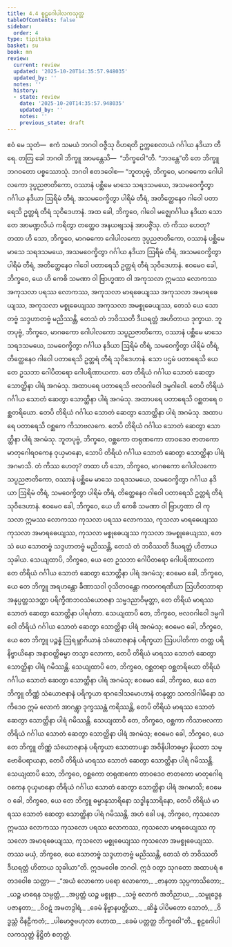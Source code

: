 ```yaml
---
title: 4.4 စူဠဂေါပါလကသုတ္တ
tableOfContents: false
sidebar:
  order: 4
type: tipitaka
basket: su
book: mn
review:
  current: review
  updated: '2025-10-20T14:35:57.948035'
  updated_by: ''
  notes: ''
  history:
  - state: review
    date: '2025-10-20T14:35:57.948035'
    updated_by: ''
    notes: ''
    previous_state: draft
---
```



<DynamicBreadcrumb />


<ReviewStatus review={frontmatter.review} showDetails={true} />

<HypothesisAnnotation frontmatter={frontmatter} />

<Division number="350" book="mn" e="ch" v="24">

<Paragraph number="1186" book="mn">
ဧဝံ မေ သုတံ—  ဧကံ သမယံ ဘဂဝါ ဝဇ္ဇီသု ဝိဟရတိ ဥက္ကစေလာယံ ဂင်္ဂါယ နဒိယာ တီရေ. တတြ ခေါ ဘဂဝါ ဘိက္ခူ အာမန္တေသိ—  “ဘိက္ခဝေါ”တိ. “ဘဒန္တေ”တိ တေ ဘိက္ခူ ဘဂဝတော ပစ္စဿောသုံ. ဘဂဝါ ဧတဒဝေါစ—
</Paragraph>

<Paragraph number="1187" book="mn">
“ဘူတပုဗ္ဗံ, ဘိက္ခဝေ, မာဂဓကော ဂေါပါလကော ဒုပ္ပညဇာတိကော, ဝဿာနံ ပစ္ဆိမေ မာသေ သရဒသမယေ, အသမဝေက္ခိတွာ ဂင်္ဂါယ နဒိယာ ဩရိမံ တီရံ, အသမဝေက္ခိတွာ ပါရိမံ တီရံ, အတိတ္ထေနေဝ ဂါဝေါ ပတာရေသိ ဥတ္တရံ တီရံ သုဝိဒေဟာနံ. အထ ခေါ, ဘိက္ခဝေ, ဂါဝေါ မဇ္ဈေဂင်္ဂါယ နဒိယာ သောတေ အာမဏ္ဍလိယံ ကရိတွာ တတ္ထေဝ အနယဗျသနံ အာပဇ္ဇိံသု. တံ ကိဿ ဟေတု? တထာ ဟိ သော, ဘိက္ခဝေ, မာဂဓကော ဂေါပါလကော ဒုပ္ပညဇာတိကော, ဝဿာနံ ပစ္ဆိမေ မာသေ သရဒသမယေ, အသမဝေက္ခိတွာ ဂင်္ဂါယ နဒိယာ ဩရိမံ တီရံ, အသမဝေက္ခိတွာ ပါရိမံ တီရံ, အတိတ္ထေနေဝ ဂါဝေါ ပတာရေသိ ဥတ္တရံ တီရံ သုဝိဒေဟာနံ. ဧဝမေဝ ခေါ, ဘိက္ခဝေ, ယေ ဟိ ကေစိ သမဏာ ဝါ ဗြာဟ္မဏာ ဝါ အကုသလာ ဣမဿ လောကဿ အကုသလာ ပရဿ လောကဿ, အကုသလာ မာရဓေယျဿ အကုသလာ အမာရဓေယျဿ, အကုသလာ မစ္စုဓေယျဿ အကုသလာ အမစ္စုဓေယျဿ, တေသံ ယေ သောတဗ္ဗံ သဒ္ဒဟာတဗ္ဗံ မညိဿန္တိ, တေသံ တံ ဘဝိဿတိ ဒီဃရတ္တံ အဟိတာယ ဒုက္ခာယ.
</Paragraph>

</Division>
<Division number="351" book="mn" e="ch" v="24">

<Paragraph number="1188" book="mn">
ဘူတပုဗ္ဗံ, ဘိက္ခဝေ, မာဂဓကော ဂေါပါလကော သပ္ပညဇာတိကော, ဝဿာနံ ပစ္ဆိမေ မာသေ သရဒသမယေ, သမဝေက္ခိတွာ ဂင်္ဂါယ နဒိယာ ဩရိမံ တီရံ, သမဝေက္ခိတွာ ပါရိမံ တီရံ, တိတ္ထေနေဝ ဂါဝေါ ပတာရေသိ ဥတ္တရံ တီရံ သုဝိဒေဟာနံ. သော ပဌမံ ပတာရေသိ ယေ တေ ဥသဘာ ဂေါပိတရော ဂေါပရိဏာယကာ. တေ တိရိယံ ဂင်္ဂါယ သောတံ ဆေတွာ သောတ္ထိနာ ပါရံ အဂမံသု. အထာပရေ ပတာရေသိ ဗလဝဂါဝေါ ဒမ္မဂါဝေါ. တေပိ တိရိယံ ဂင်္ဂါယ သောတံ ဆေတွာ သောတ္ထိနာ ပါရံ အဂမံသု. အထာပရေ ပတာရေသိ ဝစ္ဆတရေ ဝစ္ဆတရိယော. တေပိ တိရိယံ ဂင်္ဂါယ သောတံ ဆေတွာ သောတ္ထိနာ ပါရံ အဂမံသု. အထာပရေ ပတာရေသိ ဝစ္ဆကေ ကိသာဗလကေ. တေပိ တိရိယံ ဂင်္ဂါယ သောတံ ဆေတွာ သောတ္ထိနာ ပါရံ အဂမံသု. ဘူတပုဗ္ဗံ, ဘိက္ခဝေ, ဝစ္ဆကော တရုဏကော တာဝဒေဝ ဇာတကော မာတုဂေါရဝကေန ဝုယှမာနော, သောပိ တိရိယံ ဂင်္ဂါယ သောတံ ဆေတွာ သောတ္ထိနာ ပါရံ အဂမာသိ. တံ ကိဿ ဟေတု? တထာ ဟိ သော, ဘိက္ခဝေ, မာဂဓကော ဂေါပါလကော သပ္ပညဇာတိကော, ဝဿာနံ ပစ္ဆိမေ မာသေ သရဒသမယေ, သမဝေက္ခိတွာ ဂင်္ဂါယ နဒိယာ ဩရိမံ တီရံ, သမဝေက္ခိတွာ ပါရိမံ တီရံ, တိတ္ထေနေဝ ဂါဝေါ ပတာရေသိ ဥတ္တရံ တီရံ သုဝိဒေဟာနံ. ဧဝမေဝ ခေါ, ဘိက္ခဝေ, ယေ ဟိ ကေစိ သမဏာ ဝါ ဗြာဟ္မဏာ ဝါ ကုသလာ ဣမဿ လောကဿ ကုသလာ ပရဿ လောကဿ, ကုသလာ မာရဓေယျဿ ကုသလာ အမာရဓေယျဿ, ကုသလာ မစ္စုဓေယျဿ ကုသလာ အမစ္စုဓေယျဿ, တေသံ ယေ သောတဗ္ဗံ သဒ္ဒဟာတဗ္ဗံ မညိဿန္တိ, တေသံ တံ ဘဝိဿတိ ဒီဃရတ္တံ ဟိတာယ သုခါယ.
</Paragraph>

</Division>
<Division number="352" book="mn" e="ch" v="24">

<Paragraph number="1189" book="mn">
သေယျထာပိ, ဘိက္ခဝေ, ယေ တေ ဥသဘာ ဂေါပိတရော ဂေါပရိဏာယကာ တေ တိရိယံ ဂင်္ဂါယ သောတံ ဆေတွာ သောတ္ထိနာ ပါရံ အဂမံသု; ဧဝမေဝ ခေါ, ဘိက္ခဝေ, ယေ တေ ဘိက္ခူ အရဟန္တော ခီဏာသဝါ ဝုသိတဝန္တော ကတကရဏီယာ ဩဟိတဘာရာ အနုပ္ပတ္တသဒတ္ထာ ပရိက္ခီဏဘဝသံယောဇနာ သမ္မဒညာဝိမုတ္တာ, တေ တိရိယံ မာရဿ သောတံ ဆေတွာ သောတ္ထိနာ ပါရင်္ဂတာ.
</Paragraph>

<Paragraph number="1190" book="mn">
သေယျထာပိ တေ, ဘိက္ခဝေ, ဗလဝဂါဝေါ ဒမ္မဂါဝေါ တိရိယံ ဂင်္ဂါယ သောတံ ဆေတွာ သောတ္ထိနာ ပါရံ အဂမံသု; ဧဝမေဝ ခေါ, ဘိက္ခဝေ, ယေ တေ ဘိက္ခူ ပဉ္စန္နံ ဩရမ္ဘာဂိယာနံ သံယောဇနာနံ ပရိက္ခယာ ဩပပါတိကာ တတ္ထ ပရိနိဗ္ဗာယိနော အနာဝတ္တိဓမ္မာ တသ္မာ လောကာ, တေပိ တိရိယံ မာရဿ သောတံ ဆေတွာ သောတ္ထိနာ ပါရံ ဂမိဿန္တိ.
</Paragraph>

<Paragraph number="1191" book="mn">
သေယျထာပိ တေ, ဘိက္ခဝေ, ဝစ္ဆတရာ ဝစ္ဆတရိယော တိရိယံ ဂင်္ဂါယ သောတံ ဆေတွာ သောတ္ထိနာ ပါရံ အဂမံသု; ဧဝမေဝ ခေါ, ဘိက္ခဝေ, ယေ တေ ဘိက္ခူ တိဏ္ဏံ သံယောဇနာနံ ပရိက္ခယာ ရာဂဒေါသမောဟာနံ တနုတ္တာ သကဒါဂါမိနော သကိဒေဝ ဣမံ လောကံ အာဂန္တွာ ဒုက္ခဿန္တံ ကရိဿန္တိ, တေပိ တိရိယံ မာရဿ သောတံ ဆေတွာ သောတ္ထိနာ ပါရံ ဂမိဿန္တိ.
</Paragraph>

<Paragraph number="1192" book="mn">
သေယျထာပိ တေ, ဘိက္ခဝေ, ဝစ္ဆကာ ကိသာဗလကာ တိရိယံ ဂင်္ဂါယ သောတံ ဆေတွာ သောတ္ထိနာ ပါရံ အဂမံသု; ဧဝမေဝ ခေါ, ဘိက္ခဝေ, ယေ တေ ဘိက္ခူ တိဏ္ဏံ သံယောဇနာနံ ပရိက္ခယာ သောတာပန္နာ အဝိနိပါတဓမ္မာ နိယတာ သမ္ဗောဓိပရာယနာ, တေပိ တိရိယံ မာရဿ သောတံ ဆေတွာ သောတ္ထိနာ ပါရံ ဂမိဿန္တိ.
</Paragraph>

<Paragraph number="1193" book="mn">
သေယျထာပိ သော, ဘိက္ခဝေ, ဝစ္ဆကော တရုဏကော တာဝဒေဝ ဇာတကော မာတုဂေါရဝကေန ဝုယှမာနော တိရိယံ ဂင်္ဂါယ သောတံ ဆေတွာ သောတ္ထိနာ ပါရံ အဂမာသိ; ဧဝမေဝ ခေါ, ဘိက္ခဝေ, ယေ တေ ဘိက္ခူ ဓမ္မာနုသာရိနော သဒ္ဓါနုသာရိနော, တေပိ တိရိယံ မာရဿ သောတံ ဆေတွာ သောတ္ထိနာ ပါရံ ဂမိဿန္တိ.
</Paragraph>

<Paragraph number="1194" book="mn">
အဟံ ခေါ ပန, ဘိက္ခဝေ, ကုသလော ဣမဿ လောကဿ ကုသလော ပရဿ လောကဿ, ကုသလော မာရဓေယျဿ ကုသလော အမာရဓေယျဿ, ကုသလော မစ္စုဓေယျဿ ကုသလော အမစ္စုဓေယျဿ. တဿ မယှံ, ဘိက္ခဝေ, ယေ သောတဗ္ဗံ သဒ္ဒဟာတဗ္ဗံ မညိဿန္တိ, တေသံ တံ ဘဝိဿတိ ဒီဃရတ္တံ ဟိတာယ သုခါယာ”တိ.
</Paragraph>

<Paragraph number="1195" book="mn">
ဣဒမဝေါစ ဘဂဝါ. ဣဒံ ဝတွာ သုဂတော အထာပရံ ဧတဒဝေါစ သတ္ထာ—
</Paragraph>

<Paragraph number="1196" type="verses" book="mn">
_“အယံ လောကော ပရော လောကော,_  
_ဇာနတာ သုပ္ပကာသိတော;_  
_ယဉ္စ မာရေန သမ္ပတ္တံ,_  
_အပ္ပတ္တံ ယဉ္စ မစ္စုနာ._  

</Paragraph>

<Paragraph number="1197" type="verses" book="mn">
_သဗ္ဗံ လောကံ အဘိညာယ,_  
_သမ္ဗုဒ္ဓေန ပဇာနတာ;_  
_ဝိဝဋံ အမတဒွါရံ,_  
_ခေမံ နိဗ္ဗာနပတ္တိယာ._  

</Paragraph>

<Paragraph number="1198" type="verses" book="mn">
_ဆိန္နံ ပါပိမတော သောတံ,_  
_ဝိဒ္ဓသ္တံ ဝိနဠီကတံ;_  
_ပါမောဇ္ဇဗဟုလာ ဟောထ,_  
_ခေမံ ပတ္တတ္ထ ဘိက္ခဝေါ”တိ._  


</Paragraph>
</Division>

<Paragraph number="1199" type="center" book="mn">
စူဠဂေါပါလကသုတ္တံ နိဋ္ဌိတံ စတုတ္ထံ.
</Paragraph>